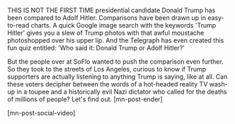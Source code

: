 THIS IS NOT THE FIRST TIME presidential candidate Donald Trump has been compared to Adolf Hitler. Comparisons have been drawn up in easy-to-read charts. A quick Google image search with the keywords 'Trump Hitler' gives you a slew of Trump photos with that awful moustache photoshopped over his upper lip. And the Telegraph has even created this fun quiz entitled: 'Who said it: Donald Trump or Adolf Hitler?' 
 
But the people over at SoFlo wanted to push the comparison even further. So they took to the streets of Los Angeles, curious to know if Trump supporters are actually listening to anything Trump is saying, like at all. Can these voters decipher between the words of a hot-headed reality TV wash-up in a toupee and a historically evil Nazi dictator who called for the deaths of millions of people? Let's find out. [mn-post-ender]



[mn-post-social-video]


